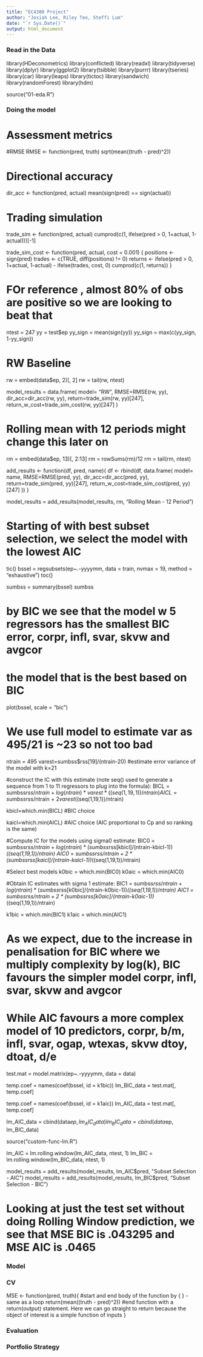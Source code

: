 ```yaml
---
title: "EC4308 Project"
author: "Josiah Lee, Riley Teo, Steffi Lum"
date: "`r Sys.Date()`"
output: html_document
---
```




### Read in the Data
<!-- install.packages("devtools") -->
<!-- install_github(gabrielrvsc/HDeconometrics) -->

library(HDeconometrics)
library(conflicted)
library(readxl)
library(tidyverse)
library(dplyr)
library(ggplot2)
library(tsibble)
library(purrr)
library(tseries)
library(car)
library(leaps)
library(tictoc)
library(sandwich) 
library(randomForest)
library(hdm)

source("01-eda.R")

### Doing the model 
# Assessment metrics

#RMSE
RMSE <- function(pred, truth) sqrt(mean((truth - pred)^2))

# Directional accuracy
dir_acc <- function(pred, actual) mean(sign(pred) == sign(actual))

# Trading simulation
trade_sim <- function(pred, actual) cumprod(c(1, ifelse(pred > 0, 1+actual, 1-actual)))[-1]

trade_sim_cost <- function(pred, actual, cost = 0.001) {
  positions <- sign(pred)
  trades <- c(TRUE, diff(positions) != 0)
  returns <- ifelse(pred > 0, 1+actual, 1-actual) - ifelse(trades, cost, 0)
  cumprod(c(1, returns))
}

# FOr reference , almost 80% of obs are positive so we are looking to beat that
ntest = 247
yy = test$ep
yy_sign = mean(sign(yy))
yy_sign = max(c(yy_sign, 1-yy_sign))

# RW Baseline
rw = embed(data$ep, 2)[, 2]
rw = tail(rw, ntest)

model_results = data.frame(
                model= "RW",
                RMSE=RMSE(rw, yy),
                dir_acc=dir_acc(rw, yy),
                return=trade_sim(rw, yy)[247],
                return_w_cost=trade_sim_cost(rw, yy)[247]
)

# Rolling mean with 12 periods might change this later on
rm = embed(data$ep, 13)[, 2:13]
rm = rowSums(rm)/12
rm = tail(rm, ntest)

add_results <- function(df, pred, name){
                df <- rbind(df, data.frame(
                  model= name,
                  RMSE=RMSE(pred, yy),
                  dir_acc=dir_acc(pred, yy),
                  return=trade_sim(pred, yy)[247],
                  return_w_cost=trade_sim_cost(pred, yy)[247]
))
}

model_results = add_results(model_results, rm, "Rolling Mean - 12 Period")


# Starting of with best subset selection, we select the model with the lowest AIC
tic()
bssel = regsubsets(ep~.-yyyymm, data = train, nvmax = 19, method = "exhaustive")
toc()

sumbss = summary(bssel)
sumbss


# by BIC we see that the model w 5 regressors has the smallest BIC error, corpr, infl, svar, skvw and avgcor
# the model that is the best based on BIC
plot(bssel, scale = "bic")

# We use full model to estimate var as 495/21 is ~23 so not too bad
ntrain = 495
varest=sumbss$rss[19]/(ntrain-20) #estimate error variance of the model with k=21


#construct the IC with this estimate (note seq() used to generate a sequence from 1 to 11 regressors to plug into the formula):
BICL = sumbss$rss/ntrain + log(ntrain)*varest*((seq(1,19,1))/ntrain)
AICL = sumbss$rss/ntrain + 2*varest*((seq(1,19,1))/ntrain)

kbicl=which.min(BICL) #BIC choice

kaicl=which.min(AICL)  #AIC choice (AIC proportional to Cp and so ranking is the same)


#Compute IC for the models using sigma0 estimate:
BIC0 = sumbss$rss/ntrain + log(ntrain)*(sumbss$rss[kbicl]/(ntrain-kbicl-1))*((seq(1,19,1))/ntrain)
AIC0 = sumbss$rss/ntrain + 2*(sumbss$rss[kaicl]/(ntrain-kaicl-1))*((seq(1,19,1))/ntrain)

#Select best models
k0bic = which.min(BIC0)
k0aic = which.min(AIC0)

#Obtain IC estimates with sigma 1 estimate:
BIC1 = sumbss$rss/ntrain + log(ntrain)*(sumbss$rss[k0bic]/(ntrain-k0bic-1))*((seq(1,19,1))/ntrain)
AIC1 = sumbss$rss/ntrain + 2*(sumbss$rss[k0aic]/(ntrain-k0aic-1))*((seq(1,19,1))/ntrain)

k1bic = which.min(BIC1)
k1aic = which.min(AIC1)

# As we expect, due to the increase in penalisation for BIC where we multiply complexity by log(k), BIC favours the simpler model corpr, infl, svar, skvw and avgcor
# While AIC favours a more complex model of 10 predictors, corpr, b/m, infl, svar, ogap, wtexas, skvw dtoy, dtoat, d/e

test.mat = model.matrix(ep~.-yyyymm, data = data)

temp.coef = names(coef(bssel, id = k1bic))
lm_BIC_data = test.mat[, temp.coef]

temp.coef = names(coef(bssel, id = k1aic))
lm_AIC_data = test.mat[, temp.coef]

lm_AIC_data = cbind(data$ep, lm_AIC_data)
lm_BIC_data = cbind(data$ep, lm_BIC_data)

source("custom-func-lm.R")

lm_AIC = lm.rolling.window(lm_AIC_data, ntest, 1)
lm_BIC = lm.rolling.window(lm_BIC_data, ntest, 1)

model_results = add_results(model_results, lm_AIC$pred, "Subset Selection - AIC")
model_results = add_results(model_results, lm_BIC$pred, "Subset Selection - BIC")


# Looking at just the test set without doing Rolling Window prediction, we see that MSE BIC is .043295 and MSE AIC is .0465


### Model


### CV
MSE <- function(pred, truth){ #start and end body of the function by { } - same as a loop 
  return(mean((truth - pred)^2)) #end function with a return(output) statement. Here we can go straight to return because the object of interest is a simple function of inputs
}


### Evaluation


### Portfolio Strategy

